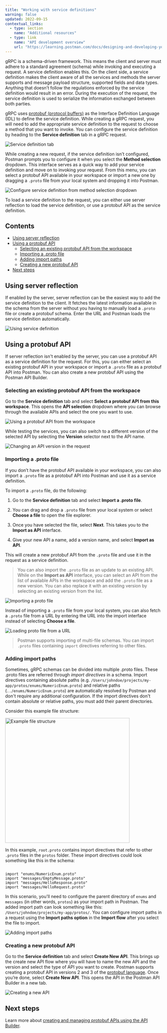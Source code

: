 ```yaml
---
title: "Working with service definitions"
warning: false
updated: 2022-09-15
contextual_links:
  - type: section
    name: "Additional resources"
  - type: link
    name: "API development overview"
    url: "https://learning.postman.com/docs/designing-and-developing-your-api/the-api-workflow/"
---
```


gRPC is a schema-driven framework. This means the client and server must adhere to a standard agreement (schema) while invoking and executing a request. A service definition enables this. On the client side, a service definition makes the client aware of all the services and methods the server supports and message payload structure, supported fields and data types. Anything that doesn’t follow the regulations enforced by the service definition would result in an error. During the execution of the request, the service definition is used to serialize the information exchanged between both parties.

gRPC uses [protobuf (protocol buffers)](https://developers.google.com/protocol-buffers/docs/overview) as the Interface Definition Language (IDL) to define the service definition. While creating a gRPC request, you will need to add the appropriate service definition to the request to choose a method that you want to invoke. You can configure the service definition by heading to the **Service definition** tab in a gRPC request.

<img src="https://assets.postman.com/postman-labs-docs/grpc-docs/using-service-definition/service-definition-tab.jpeg" alt="Service definition tab"/>

While creating a new request, if the service definition isn't configured, Postman prompts you to configure it when you select the **Method selection** dropdown. This interface serves as a quick way to add your service definition and move on to invoking your request. From this menu, you can select a protobuf API available in your workspace or import a new one by dragging a `.proto` file from your local system and dropping it into Postman.

<img src="https://assets.postman.com/postman-labs-docs/grpc-docs/using-service-definition/method-selection-dropdown.jpeg" alt="Configure service definition from method selection dropdown"/>

To load a service definition to the request, you can either use server reflection to load the service definition, or use a protobuf API as the service definition.

## Contents

* [Using server reflection](#using-server-reflection)
* [Using a protobuf API](#using-a-protobuf-api)
    * [Selecting an existing protobuf API from the workspace](#selecting-an-existing-protobuf-api-from-the-workspace)
    * [Importing a .proto file](#importing-a-proto-file)
    * [Adding import paths](#adding-import-paths)
    * [Creating a new protobuf API](#creating-a-new-protobuf-api)
* [Next steps](#next-steps)

## Using server reflection

If enabled by the server, server reflection can be the easiest way to add the service definition to the client. It fetches the latest information available in the schema from the server without you having to manually load a `.proto` file or create a protobuf schema. Enter the URL and Postman loads the service definition automatically.

<img src="https://assets.postman.com/postman-labs-docs/grpc-docs/using-service-definition/using-server-reflection.gif" alt="Using service definition" />

## Using a protobuf API

If server reflection isn't enabled by the server, you can use a protobuf API as a service definition for the request. For this, you can either select an existing protobuf API in your workspace or import a `.proto` file as a protobuf API into Postman. You can also create a new protobuf API using the Postman API Builder.

### Selecting an existing protobuf API from the workspace

Go to the **Service definition** tab and select **Select a protobuf API from this workspace**. This opens the **API selection** dropdown where you can browse through the available APIs and select the one you want to use.

<img src="https://assets.postman.com/postman-labs-docs/grpc-docs/using-service-definition/using-api-from-workspace.gif" alt="Using a protobuf API from the workspace"/>

While testing the services, you can also switch to a different version of the selected API by selecting the **Version** selector next to the API name.

<img src="https://assets.postman.com/postman-labs-docs/grpc-docs/using-service-definition/version-selector.jpeg" alt="Changing an API version in the request"/>

### Importing a .proto file

If you don’t have the protobuf API available in your workspace, you can also import a `.proto` file as a protobuf API into Postman and use it as a service definition.

To import a `.proto` file, do the following:

1. Go to the **Service definition** tab and select **Import a .proto file**.

1. You can drag and drop a `.proto` file from your local system or select **Choose a file** to open the file explorer.

1. Once you have selected the file, select **Next**. This takes you to the **Import as API** interface.

1. Give your new API a name, add a version name, and select **Import as API**.

This will create a new protobuf API from the `.proto` file and use it in the request as a service definition.

> You can also import the `.proto` file as an update to an existing API. While on the **Import as API** interface, you can select an API from the list of available APIs in the workspace and add the `.proto` file as a new version. You can also replace it with an existing version by selecting an existing version from the list.

<img src="https://assets.postman.com/postman-labs-docs/grpc-docs/using-service-definition/import-proto-file.gif" alt="Importing a proto file"/>

Instead of importing a `.proto` file from your local system, you can also fetch a `.proto` file from a URL by entering the URL into the import interface instead of selecting **Choose a file**.

<img src="https://assets.postman.com/postman-labs-docs/grpc-docs/using-service-definition/load-from-url.jpeg" alt="Loading proto file from a URL"/>

> Postman supports importing of multi-file schemas. You can import `.proto` files containing `import` directives referring to other files.

### Adding import paths

Sometimes, gRPC schemas can be divided into multiple .proto files. These .proto files are referred through *import directives* in a schema. Import directives containing absolute paths (e.g. `/Users/johndoe/projects/my-app/protos/enums/NumericEnum.proto`) and relative paths (`../enums/NumericEnum.proto`) are automatically resolved by Postman and don't require any additional configuration. If the import directives don't contain absolute or relative paths, you must add their parent directories.

Consider this example file structure:

<img src="https://assets.postman.com/postman-labs-docs/grpc-docs/using-service-definition/import-path-file-structure.jpg" width="400px" alt="Example file structure"/>

In this example, `root.proto` contains import directives that refer to other `.proto` files in the `protos` folder. These import directives could look something like this in the schema:

```

import "enums/NumericEnum.proto"
import "messages/EmptyMessage.proto"
import "messages/HelloResponse.proto"
import "messages/HelloRequest.proto"

```

In this scenario, you'll need to configure the parent directory of `enums` and `messages` (in other words, `protos`) as your import path in Postman. The added import path can look something like this: `/Users/johndoe/projects/my-app/protos/`. You can configure import paths in a request using the **Import paths option** in the **Import flow** after you select the file to import.

<img src="https://assets.postman.com/postman-labs-docs/grpc-docs/using-service-definition/adding-import-paths.gif" alt="Adding import paths" />

### Creating a new protobuf API

Go to the **Service definition** tab and select **Create New API**. This brings up the create new API flow where you will have to name the new API and the version and select the type of API you want to create. Postman supports creating a protobuf API in versions 2 and 3 of the [protobuf language](https://protobuf.dev/reference/protobuf/). Once you’re done, select **Create New API**. This opens the API in the Postman API Builder in a new tab.

<img src="https://assets.postman.com/postman-labs-docs/grpc-docs/using-service-definition/create-new-api.jpeg" alt="Creating a new API"/>

## Next steps

Learn more about [creating and managing protobuf APIs using the API Builder](/docs/designing-and-developing-your-api/the-api-workflow/).
